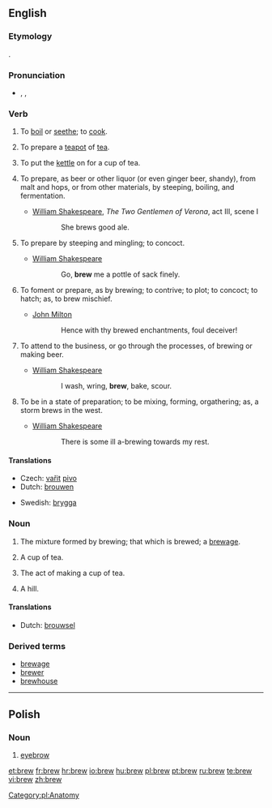 ==English==

===Etymology===
{{OE.}} {{term|brēowan|lang=ang}}.

===Pronunciation===
*{{enPR|bro͞o}}, {{IPA|/bruː/}}, {{SAMPA|/bru:/}}
*:{{rhymes|-uː}}

===Verb===
{{en-verb}}

# {{context|transitive|obsolete}} To [[boil]] or [[seethe]]; to [[cook]].
# {{context|transitive|Commonwealth English}} To prepare a [[teapot]] of [[tea]].
# {{context|transitive|Commonwealth English}} To put the [[kettle]] on for a cup of tea.
# {{context|transitive|Commonwealth English}} To prepare, as beer or other liquor (or even ginger beer, shandy), from malt and hops, or from other materials, by steeping, boiling, and fermentation.
#* [[w:William Shakespeare|William Shakespeare]], ''The Two Gentlemen of Verona'', act III, scene I
#:: She brews good ale.
# {{transitive}} To prepare by steeping and mingling; to concoct.
#* [[w:William Shakespeare|William Shakespeare]]
#:: Go, '''brew''' me a pottle of sack finely.
# {{transitive}} To foment or prepare, as by brewing; to contrive; to plot; to concoct; to hatch; as, to brew mischief.
#* [[w:John Milton|John Milton]]
#:: Hence with thy brewed enchantments, foul deceiver!
# {{intransitive}} To attend to the business, or go through the processes, of brewing or making beer.
#* [[w:William Shakespeare|William Shakespeare]]
#:: I wash, wring, '''brew''', bake, scour.
# {{intransitive}} To be in a state of preparation; to be mixing, forming, orgathering; as, a storm brews in the west.
#* [[w:William Shakespeare|William Shakespeare]]
#:: There is some ill a-brewing towards my rest.

====Translations====
{{trans-top|to prepare liquor}}
*Czech: [[vařit]] [[pivo]] {{i|about beer}}
*Dutch: [[brouwen]]
{{trans-mid}}
*Swedish: [[brygga]]
{{trans-bottom}}

===Noun===
{{en-noun}}

# The mixture formed by brewing; that which is brewed; a [[brewage]].
# {{Commonwealth English}} A cup of tea.
# {{Commonwealth English}} The act of making a cup of tea.
# {{context|UK|colloquial}} A hill.

====Translations====
{{trans-top|something brewed}}
*Dutch: [[brouwsel]] {{n}}
{{trans-mid}}
{{trans-bottom}}

===Derived terms===
*[[brewage]]
*[[brewer]]
*[[brewhouse]]

----

==Polish==

===Noun===
{{infl|pl|noun|g=f}}

# [[eyebrow]]

[[Category:pl:Anatomy]]

[[et:brew]]
[[fr:brew]]
[[hr:brew]]
[[io:brew]]
[[hu:brew]]
[[pl:brew]]
[[pt:brew]]
[[ru:brew]]
[[te:brew]]
[[vi:brew]]
[[zh:brew]]